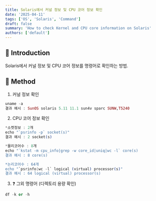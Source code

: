 ```yaml
---
title: Solaris에서 커널 정보 및 CPU 코어 정보 확인
date: '2025-04-11'
tags: ['OS', 'Solaris', 'Command']
draft: false
summary: 'How to check Kernel and CPU core information on Solaris'
authors: ['default']
---
```


## 📝 Introduction

Solaris에서 커널 정보 및 CPU 코어 정보를 명령어로 확인하는 방법.

## 🚀 Method

1. 커널 정보 확인

```ex 💻
uname -a
결과 예시 : SunOS solaris 5.11 11.1 sun4v sparc SUNW,T5240
```

2. CPU 코어 정보 확인

```ex 💻
*소켓정보 : 2개
echo "`psrinfo -p` socket(s)"
결과 예시 : 2 socket(s)

*물리코어수 : 8개
echo "`kstat -m cpu_info|grep -w core_id|uniq|wc -l` core(s)
결과 예시 : 8 core(s)

*논리코어수 : 64개
echo "`psrinfo|wc -l` logical (virtual) processor(s)"
결과 예시 : 64 logical (virtual) processor(s)
```

3. ❓ 그외 명령어 (디렉토리 용량 확인)

```ex 💻
df -k or -h
```